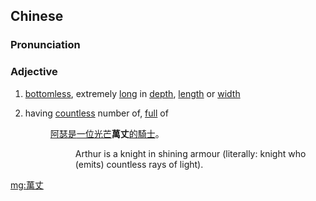 {{also|万丈}}
==Chinese==
{{zh-forms|s=万丈}}

===Pronunciation===
{{zh-pron
|m=wànzhàng
|c=maan6 zoeng6
|cat=a
}}

===Adjective===
{{zh-adj}}

# [[bottomless]], extremely [[long]] in [[depth]], [[length]] or [[width]]
# {{lb|zh|figurative}} having [[countless]] number of, [[full]] of
#: [[阿瑟]][[是]][[一位]][[光芒]]'''萬丈'''[[的]][[騎士]]。
#:: Arthur is a knight in shining armour (literally: knight who (emits) countless rays of light).

[[mg:萬丈]]